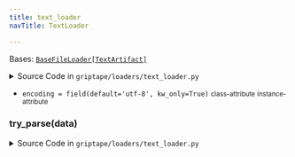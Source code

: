 ```yaml
---
title: text_loader
navTitle: TextLoader

---
```


<span id="griptape.loaders.text_loader.TextLoader"></span>

Bases:
 [`BaseFileLoader[TextArtifact]`](./#griptape.loaders.BaseFileLoader "BaseFileLoader (griptape.loaders.BaseFileLoader)")

<details><summary>Source Code in <code>griptape&#47;loaders&#47;text_loader.py</code></summary>

```python
@define
class TextLoader(BaseFileLoader[TextArtifact]):
    encoding: str = field(default="utf-8", kw_only=True)

    def try_parse(self, data: str | bytes) -> TextArtifact:
        if isinstance(data, str):
            return TextArtifact(data, encoding=self.encoding)
        return TextArtifact(data.decode(self.encoding), encoding=self.encoding)
```

</details>

-   `encoding = field(default='utf-8', kw_only=True)` <small>class-attribute</small> <small>instance-attribute</small>  <span id="griptape.loaders.text_loader.TextLoader.encoding"></span> 

<span id="griptape.loaders.text_loader.TextLoader.try_parse"></span>

### try_parse(data)

<details><summary>Source Code in <code>griptape&#47;loaders&#47;text_loader.py</code></summary>

```python
def try_parse(self, data: str | bytes) -> TextArtifact:
    if isinstance(data, str):
        return TextArtifact(data, encoding=self.encoding)
    return TextArtifact(data.decode(self.encoding), encoding=self.encoding)
```

</details>
